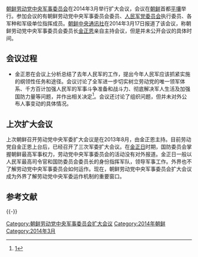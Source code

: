 [[朝鲜劳动党中央军事委员会|朝鲜劳动党中央军事委员会]]在2014年3月举行扩大会议，会议在[[朝鲜|朝鲜]]首都[[平壤|平壤]]举行。参加会议的有朝鲜劳动党中央军事委员会委员、[[朝鲜人民军|人民军]][[党委员会|党委员会]]执行委员、各军种和军级单位指挥成员。[[朝鲜中央通讯社|朝鲜中央通讯社]]在2014年3月17日报道了该会议，称朝鲜劳动党中央军事委员会委员长[[金正恩|金正恩]]亲自主持会议，但是并未公开会议的具体时间。

==会议过程==
*金正恩在会议上分析总结了去年人民军的工作，提出今年人民军应该抓紧实施的纲领性任务和途径。会议讨论了全军进一步切实树立劳动党的唯一领军体系、千方百计加强人民军的军事斗争准备和战斗力、彻底解决军人生活及加强国防力量等问题，并作出相关决定<ref>[http://money.163.com/14/0317/14/9NI16HME00254TI5.html金正恩主持朝鲜劳动党中央军事委员会扩大会议]{{dead link|date=2018年3月 |bot=InternetArchiveBot |fix-attempted=yes }}</ref>。会议还讨论了组织问题，但并未对外公布人事变动的具体情况。

==上次扩大会议==
上次朝鲜召开劳动党中央军委扩大会议是在2013年8月，由金正恩主持。目前劳动党自金正恩上台后，已经召开了三次军委扩大会议。在[[金正日|金正日]]时期，国防委员会掌握朝鲜最高军事权力，劳动党中央军事委员会的活动没有对外报道。金正日一般以人民军最高司令官和国防委员会委员长的身份指挥军队，领导军事工作。外界也不了解劳动党中央军事委员会如何运作。现在，朝鲜劳动党中央军事委员会扩大会议成为外界了解劳动党中央军委运作机制的重要窗口。

== 参考文献 ==
{{Reflist}}

{{-}}
{{朝鲜劳动党中央军事委员会}}

[[Category:朝鲜劳动党中央军事委员会扩大会议|Category:朝鲜劳动党中央军事委员会扩大会议]]
[[Category:2014年朝鲜|Category:2014年朝鲜]]
[[Category:2014年3月|Category:2014年3月]]